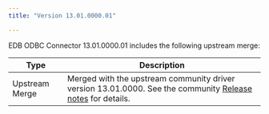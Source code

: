 ```yaml
---
title: "Version 13.01.0000.01"

---
```


EDB ODBC Connector 13.01.0000.01 includes the following upstream merge:

| Type              | Description                                                                                                                                                 |
| ----------------- | ----------------------------------------------------------------------------------------------------------------------------------------------------------- | 
| Upstream Merge    | Merged with the upstream community driver version 13.01.0000. See the community [Release notes](https://odbc.postgresql.org/docs/release.html) for details. |





